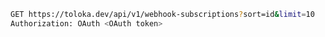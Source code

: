 ```bash
GET https://toloka.dev/api/v1/webhook-subscriptions?sort=id&limit=10
Authorization: OAuth <OAuth token>
```